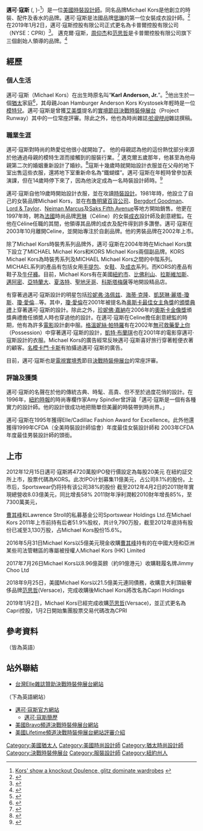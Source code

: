 {{noteTA
|T=zh-hans:邁可·寇斯;zh-hant:邁克爾·科爾斯;zh-tw:邁可·寇斯;zh-hk:米高·科斯;zh-mo:米高·科斯;
|1=zh-hans:伸展台计划;zh-hant:伸展台計劃;zh-tw:決戰時裝伸展台;zh-hk:天橋驕子;zh-mo:天橋驕子;
|2=zh-hans:海蒂·克鲁姆;zh-hant:海蒂·克隆;zh-tw:海蒂·克隆;zh-hk:海迪·克林;zh-mo:海迪·克林;
|3=zh-hans:蒂姆·冈恩;zh-hant:蒂姆·岡恩;zh-tw:提姆·岡恩;zh-hk:添·岡恩;zh-mo:添·岡恩;
|4=zh-hans:妮娜·加西亚;zh-hant:妮娜·加西亞;zh-tw:妮娜·賈西亞;zh-hk:蓮娜·加西亞;zh-mo:蓮娜·加西亞;
|5=zh-hans:迈克尔·科尔斯;zh-hant:邁克爾·科爾斯;zh-tw:邁可·寇斯;zh-hk:米高·科斯;zh-mo:米高·科斯;
}}

{{Infobox Fashion Designer
|image=Michael Kors, Photographed by Ed Kavishe for Fashion Wire Press.jpg
|caption=
|name=邁可·寇斯<br>Michael Kors
|nationality={{USA}}
|birth_date={{birth date and age|1959|8|9}}
|birth_place={{USA}}[[紐約州|紐約州]][[長島|長島]]
|death_date=
|death_place=
|education={{tsl|en|Fashion Institute of Technology|紐約州立大學時尚科技學院|紐約州立大學時尚科技學院}}
|label_name=Michael Kors
|significant_designs=
|awards=1999年CFDA（全美時裝設計師協會）年度最佳女裝設計師<br>
2003年CFDA年度最佳男裝設計師
}}
'''邁可·寇斯''' ({{lang-en|Michael Kors}}, {{bd|1959年|8月9日||}})-<ref>[http://www.nydailynews.com/archives/news/2000/02/10/2000-02-10_kors__show_a_knockout_opulen.html Kors' show a knockout Opulence, glitz dominate wardrobes<!-- Bot generated title -->] {{webarchive|url=https://web.archive.org/web/20071109164424/http://www.nydailynews.com/archives/news/2000/02/10/2000-02-10_kors__show_a_knockout_opulen.html |date=2007-11-09 }}</ref>）是一位[[美國|美國]][[時裝|時裝]][[設計師|設計師]]。同名品牌Michael Kors是他創立的時裝、配件及香水的品牌。邁可·寇斯是法國品牌[[思琳|思琳]]的第一位女裝成衣設計師。<ref>{{Cite web|url=https://www.styl.sh/articles/59-the-michael-kors-story|website=www.styl.sh|title=存档副本|access-date=2019-12-30|archive-url=https://web.archive.org/web/20170729213259/https://www.styl.sh/articles/59-the-michael-kors-story|archive-date=2017-07-29|dead-url=yes}}</ref> 在2019年1月2日，邁可·寇斯控股有限公司正式更名為卡普爾控股有限公司（NYSE：CPRI）<ref>{{Cite web|url=https://www.vogue.co.uk/article/michael-kors-holdings-becomes-capri-holdings|title=Michael Kors Holdings Ltd Begins 2019 As Capri Holdings|last=|first=|date=|website=www.vogue.co.uk|language=en-us|access-date=2019-01-28|archive-date=2019-01-23|archive-url=https://web.archive.org/web/20190123170731/https://www.vogue.co.uk/article/michael-kors-holdings-becomes-capri-holdings|dead-url=no}}</ref>。 邁克爾·寇斯，[[周仰杰|周仰杰]]和[[范思哲|范思哲]]是卡普爾控股有限公司旗下三個創始人領導的品牌。<ref>{{Cite web|url=https://www.streetinsider.com/Corporate+News/Capri+Completes+Acquisition+of+Versace%2C+Changes+Name+from+Michael+Kors+%28KORS%29/14960276.html|title=Capri Completes Acquisition of Versace, Changes Name from Michael Kors (KORS)|last=|first=|date=|website=www.streetinsider.com|language=en-us|access-date=2019-01-28|archive-date=2019-12-30|archive-url=https://web.archive.org/web/20191230013747/https://www.streetinsider.com/Corporate+News/Capri+Completes+Acquisition+of+Versace%2C+Changes+Name+from+Michael+Kors+%28KORS%29/14960276.html|dead-url=no}}</ref>

==經歷==
===個人生活===
邁可·寇斯（Michael Kors）在出生時原名叫“'''Karl Anderson, Jr.'''”。<ref name="book1">{{cite book|last=H.W. Wilson Company|first=|authorlink=|coauthors=|title= Current Biography|publisher=H. W. Wilson Co.|date=1986|location=|month=|url=|id=ISBN|page=360}}</ref>他出生於一個[[猶太|猶太]]家庭<ref name="book2">{{cite book|last=Rappaport|first=Jill|authorlink=|coauthors=|title= Mazel Tov: Celebrities' Bar and Bat Mitzvah Memories|publisher=Simon & Schuster|date=2007|location=|pages=|month=November|url=https://archive.org/details/mazeltovcelebrit00rapp|isbn=0743287878}}</ref>，其母親Joan Hamburger Anderson Kors Krystosek年輕時是一位[[模特兒|模特兒]]。邁可·寇斯是曾獲[[艾美獎|艾美獎]]提名的[[實境節目|實境節目]][[決戰時裝伸展台|決戰時裝伸展台]]（Project Runway）其中的一位常座評審。除此之外，他也為時尚雜誌''[[哈潑時尚|哈潑時尚]]''雜誌撰稿。

===職業生涯===
邁可·寇斯對時尚的熱愛從他很小就開始了。 他的母親認為他的這份熱忱部分來源於他通過母親的模特生涯而接觸到的服裝行業。<ref>{{Cite web|url=https://web.archive.org/web/20121227143208/http://www.vogue.com/voguepedia/Michael_Kors}}</ref> 邁克爾五歲那年，他甚至為他母親第二次的婚姻重新設計了婚紗。<ref>{{Cite web|url=https://abcnews.go.com/Entertainment/michael-kors-surprising-facts-superstar-designer/story?id=13733549|title=Seven Surprising Facts About Michael Kors|last=|first=|date=|website=abcnews.go.com|language=en-us|access-date=2016-10-04|archive-date=2021-01-24|archive-url=https://web.archive.org/web/20210124071257/https://abcnews.go.com/Entertainment/michael-kors-surprising-facts-superstar-designer/story?id=13733549|dead-url=no}}</ref>寇斯十幾歲時就開始設計衣服並在父母的地下室出售這些衣服，還將地下室重新命名為“鐵蝴蝶”。邁可·寇斯在年輕時曾參加表演課，但在14歲時停下來了，因為他決定成為一名時裝設計師時。<ref>{{Cite web|url=https://www.vogue.co.uk/article/michael-kors|title=Michael Kors|last=|first=|date=|website=www.vogue.co.uk|language=en|access-date=2016-04-22|archive-date=2021-01-23|archive-url=https://web.archive.org/web/20210123034642/https://www.vogue.co.uk/article/michael-kors|dead-url=no}}</ref>

邁可·寇斯自他19歲時開始設計衣服，並在{{tsl|en|Fashion Institute of Technology|紐約州立大學時尚科技學院|紐約州立大學時尚科技學院}}攻讀[[時裝設計|時裝設計]]。1981年時，他設立了自己的女裝品牌Michael Kors，並在[[布魯明黛百貨公司|布魯明黛百貨公司]]、[[Bergdorf_Goodman|Bergdorf Goodman]]、[[Lord_&_Taylor|Lord & Taylor]]、[[Neiman_Marcus|Neiman Marcus]]及[[Saks_Fifth_Avenue|Saks Fifth Avenue]]等地方開始銷售。他更在1997年時，聘為[[法國|法國]]時尚品牌[[思琳|思琳]]（Céline）的女裝[[成衣|成衣]]設計師及創意總監。在他在Céline任職的其間，他領導其品牌的成衣及配件得到許多讚譽。邁可·寇斯在2003年10月離開Celine，並開始專注於自創品牌。他的男裝品牌在2002年上市。

除了Michael Kors時裝秀系列品牌外，邁可·寇斯在2004年時在Michael Kors旗下設立了MICHAEL Michael Kors和KORS Michael Kors兩個副品牌。KORS Michael Kors為時裝秀系列及MICHAEL Michael Kors之間的中階系列。MICHAEL系列的產品有包括女用[[手提包|手提包]]、女[[鞋|鞋]]、及[[成衣|成衣]]系列。而KORS的產品有鞋子及[[牛仔褲|牛仔褲]]。目前，Michael Kors有在美國[[紐約市|紐約市]]、[[比佛利山|比佛利山]]、[[拉斯維加斯|拉斯維加斯]]、[[邁阿密|邁阿密]]、[[亞特蘭大|亞特蘭大]]、[[夏洛特|夏洛特]]、[[聖地牙哥|聖地牙哥]]、[[科斯塔梅薩|科斯塔梅薩]]等地開設精品店。

有穿著過邁可·寇斯設計的明星包括[[珍妮弗·洛佩兹|珍妮弗·洛佩兹]]、[[海蒂·克隆|海蒂·克隆]]、[[凱瑟琳·麗塔-瓊斯|凱瑟琳·麗塔-瓊斯]]、[[瓊·愛倫|瓊·愛倫]]...等。其中，[[瓊·愛倫|瓊·愛倫]]在2001年被提名為[[奥斯卡最佳女主角獎|奥斯卡最佳女主角獎]]的[[奧斯卡金像獎|頒奬典禮]]上穿著邁可·寇斯的設計。除此之外，[[珍妮佛·嘉納|珍妮佛·嘉納]]在2006年的[[奧斯卡金像獎|奧斯卡金像獎]]頒獎典禮擔任頒奬人時也穿過他的設計。在邁可·寇斯在Celine擔任創意總監的時期，他有為許多[[電影|電影]]設計劇中服。[[格溫妮絲·帕特羅|格溫妮絲·帕特羅]]有在2002年[[無可救藥愛上你|無可救藥愛上你]]（Possession）中穿著邁可·寇斯的設計，[[凱特·布蘭琪|凱特·布蘭琪]]也在2001年的電影{{tsl|en|Bandits (2001 film)|強盜 (2001年電影)|強盜}}穿邁可·寇斯設計的衣服。Michael Kors的廣告經常反映邁可·寇斯喜好旅行穿著輕便衣著的顧客。[[名模|名模]][[卡門·卡斯|卡門·卡斯]]有拍攝過邁可·寇斯的廣告。

目前，邁可·寇斯也是[[電視|電視]][[實境秀|實境秀]]節目[[決戰時裝伸展台|決戰時裝伸展台]]的常座評審。

===評論及獲獎===
邁可·寇斯的名聲在於他的傳統古典、時髦、高貴、但不至於過度花俏的設計。在1996年，[[紐約時報|紐約時報]]的時尚專欄作家Amy Spindler曾評論「邁可·寇斯是一個有各種實力的設計師。他的設計很成功地把簡單但美麗的時裝帶到時尚界。」

邁可·寇斯在1995年獲得Elle/Cadillac Fashion Award for Excellence。此外他還獲得1999年CFDA（全美時裝設計師協會）年度最佳女裝設計師和
2003年CFDA年度最佳男裝設計師的頭銜。

==上市==
2012年12月15日邁可·寇斯將4720萬股IPO發行價設定為每股20美元
在紐約証交所上市，股票代碼為KORS。此次IPO计划募集11億美元，占公司8.1%的股份。上市后，Sportswear仍将持有该公司38%的股份
截至2012年4月2日的2011財年實現總營收8.03億美元，同比增長58%
2011財年淨利潤較2010財年增長85%，至7300萬美元，

[[曹其峰|曹其峰]]和Lawrence Stroll的私募基金公司Sportswear Holdings Ltd.在Michael Kors 2011年上市前持有后者51.9%股权，共计9,790万股，截至2012年底持有股份已减至3,130万股，占Michael Kors股份15.6%。

2016年5月31日Michael Kors以5億美元現金收購[[曹其峰|曹其峰]]持有的在中國大陸和亞洲某些司法管轄區的專屬被授權人Michael Kors (HK) Limited

2017年7月26日Michael Kors以8.96億英鎊（約91億港元）收購鞋履名牌Jimmy Choo Ltd

2018年9月25日，美國Michael Kors以21.5億美元連同債務，收購意大利頂級奢侈品牌[[范思哲|范思哲]](Versace)，完成收購後Michael Kors將改名為Capri Holdings

2019年1月2日，Michael Kors已經完成收購[[范思哲|范思哲]](Versace)，並正式更名為Capri控股，1月2日開始集團股票交易代碼改為CPRI

==參考資料==
（皆為英語）
{{reflist}}

==站外聯結==
*[https://web.archive.org/web/20090331054555/http://www.elle.com.tw/event/elle/2009/project_runway/list01.php 台灣Elle雜誌贊助決戰時裝伸展台網站]

（下為英語網站）
*[http://www.michaelkors.com 邁可·寇斯官方網站] {{Wayback|url=http://www.michaelkors.com/ |date=20080607064539 }}
**[http://michaelkors.com/bio.php 邁可·寇斯簡歷] {{Wayback|url=http://michaelkors.com/bio.php |date=20200611122732 }}
*[http://www.bravotv.com/Project_Runway/season/5/index.php/About/ 美國Bravo頻道決戰時裝伸展台網站]{{dead link|date=2018年4月 |bot=InternetArchiveBot |fix-attempted=yes }}
*[https://web.archive.org/web/20090714134756/http://www.mylifetime.com/on-tv/shows/project-runway/project-runway-judges/michael-kors 美國Lifetime頻道決戰時裝伸展台網站評審介紹]

{{Authority control}}
{{DEFAULTSORT: Kors, Michael}}
[[Category:美國猶太人|Category:美國猶太人]]
[[Category:美國時尚設計師|Category:美國時尚設計師]]
[[Category:猶太時尚設計師|Category:猶太時尚設計師]]
[[Category:決戰時裝伸展台|Category:決戰時裝伸展台]]
[[Category:服裝設計師|Category:服裝設計師]]
[[Category:紐約州人|Category:紐約州人]]